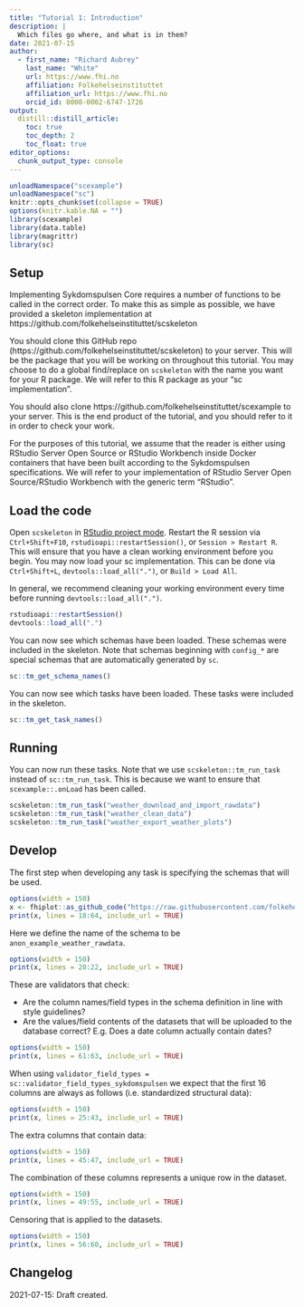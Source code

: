 ```yaml
---
title: "Tutorial 1: Introduction"
description: |
  Which files go where, and what is in them?
date: 2021-07-15
author:
  - first_name: "Richard Aubrey"
    last_name: "White"
    url: https://www.fhi.no
    affiliation: Folkehelseinstituttet
    affiliation_url: https://www.fhi.no
    orcid_id: 0000-0002-6747-1726
output:
  distill::distill_article:
    toc: true
    toc_depth: 2
    toc_float: true
editor_options: 
  chunk_output_type: console
---
```


```r
unloadNamespace("scexample")
unloadNamespace("sc")
knitr::opts_chunk$set(collapse = TRUE)
options(knitr.kable.NA = "")
library(scexample)
library(data.table)
library(magrittr)
library(sc)
```

## Setup

Implementing Sykdomspulsen Core requires a number of functions to be called in the correct order. To make this as simple as possible, we have provided a skeleton implementation at https://github.com/folkehelseinstituttet/scskeleton

You should clone this GitHub repo (https://github.com/folkehelseinstituttet/scskeleton) to your server. This will be the package that you will be working on throughout this tutorial. You may choose to do a global find/replace on `scskeleton` with the name you want for your R package. We will refer to this R package as your "sc implementation".

You should also clone https://github.com/folkehelseinstituttet/scexample to your server. This is the end product of the tutorial, and you should refer to it in order to check your work.

For the purposes of this tutorial, we assume that the reader is either using RStudio Server Open Source or RStudio Workbench inside Docker containers that have been built according to the Sykdomspulsen specifications. We will refer to your implementation of RStudio Server Open Source/RStudio Workbench with the generic term "RStudio".

## Load the code

Open `scskeleton` in [RStudio project mode](https://support.rstudio.com/hc/en-us/articles/200526207-Using-Projects). Restart the R session via `Ctrl+Shift+F10`, `rstudioapi::restartSession()`, or `Session > Restart R`. This will ensure that you have a clean working environment before you begin. You may now load your sc implementation. This can be done via `Ctrl+Shift+L`, `devtools::load_all(".")`, or `Build > Load All`.

<aside>
In general, we recommend cleaning your working environment every time before running `devtools::load_all(".")`.
</aside>

```r
rstudioapi::restartSession()
devtools::load_all(".")
```

You can now see which schemas have been loaded. These schemas were included in the skeleton. Note that schemas beginning with `config_*` are special schemas that are automatically generated by `sc`.

```r
sc::tm_get_schema_names()
```

You can now see which tasks have been loaded. These tasks were included in the skeleton.

```r
sc::tm_get_task_names()
```

## Running

You can now run these tasks. Note that we use `scskeleton::tm_run_task` instead of `sc::tm_run_task`. This is because we want to ensure that `scexample::.onLoad` has been called.

```r
scskeleton::tm_run_task("weather_download_and_import_rawdata")
scskeleton::tm_run_task("weather_clean_data")
scskeleton::tm_run_task("weather_export_weather_plots")
```

## Develop

The first step when developing any task is specifying the schemas that will be used.

```r
options(width = 150)
x <- fhiplot::as_github_code("https://raw.githubusercontent.com/folkehelseinstituttet/scskeleton/main/R/03_db_schemas.r")
print(x, lines = 18:64, include_url = TRUE)
```

Here we define the name of the schema to be `anon_example_weather_rawdata`.

```r
options(width = 150)
print(x, lines = 20:22, include_url = TRUE)
```

These are validators that check:

- Are the column names/field types in the schema definition in line with style guidelines?
- Are the values/field contents of the datasets that will be uploaded to the database correct? E.g. Does a date column actually contain dates?

```r
options(width = 150)
print(x, lines = 61:63, include_url = TRUE)
```

When using `validator_field_types = sc::validator_field_types_sykdomspulsen` we expect that the first 16 columns are always as follows (i.e. standardized structural data):

```r
options(width = 150)
print(x, lines = 25:43, include_url = TRUE)
```

The extra columns that contain data:

```r
options(width = 150)
print(x, lines = 45:47, include_url = TRUE)
```

The combination of these columns represents a unique row in the dataset.

```r
options(width = 150)
print(x, lines = 49:55, include_url = TRUE)
```

Censoring that is applied to the datasets.

```r
options(width = 150)
print(x, lines = 56:60, include_url = TRUE)
```


## Changelog {.appendix}

2021-07-15: Draft created.
